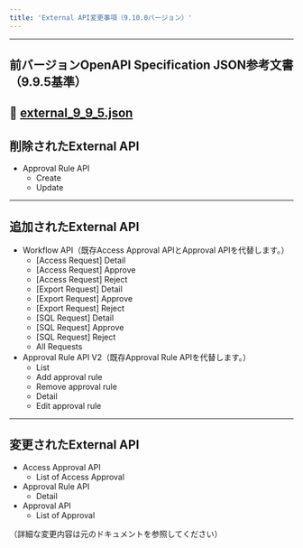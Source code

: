 ```yaml
---
title: 'External API変更事項（9.10.0バージョン）'
---
```


---

## 前バージョンOpenAPI Specification JSON参考文書（9.9.5基準）


:paperclip: [external_9_9_5.json](external_9_9_5.json)
---

## 削除されたExternal API

* Approval Rule API
    * Create
    * Update
---

## 追加されたExternal API

* Workflow API（既存Access Approval APIとApproval APIを代替します。）
    * [Access Request] Detail
    * [Access Request] Approve
    * [Access Request] Reject
    * [Export Request] Detail
    * [Export Request] Approve
    * [Export Request] Reject
    * [SQL Request] Detail
    * [SQL Request] Approve
    * [SQL Request] Reject
    * All Requests
* Approval Rule API V2（既存Approval Rule APIを代替します。）
    * List
    * Add approval rule
    * Remove approval rule
    * Detail
    * Edit approval rule
---

## 変更されたExternal API

* Access Approval API
    * List of Access Approval
* Approval Rule API
    * Detail
* Approval API
    * List of Approval

（詳細な変更内容は元のドキュメントを参照してください）
